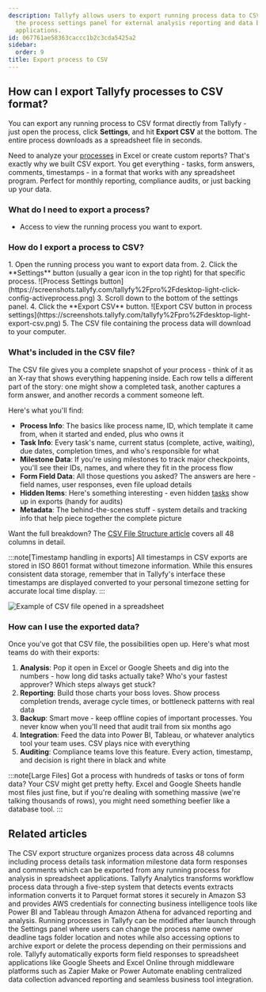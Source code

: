 ```yaml
---
description: Tallyfy allows users to export running process data to CSV format through
  the process settings panel for external analysis reporting and data backup in spreadsheet
  applications.
id: 067761ae58363caccc1b2c3cda5425a2
sidebar:
  order: 9
title: Export process to CSV
---
```



## How can I export Tallyfy processes to CSV format?

You can export any running process to CSV format directly from Tallyfy - just open the process, click **Settings**, and hit **Export CSV** at the bottom. The entire process downloads as a spreadsheet file in seconds.

Need to analyze your [processes](/products/pro/tracking-and-tasks/processes/) in Excel or create custom reports? That's exactly why we built CSV export. You get everything - tasks, form answers, comments, timestamps - in a format that works with any spreadsheet program. Perfect for monthly reporting, compliance audits, or just backing up your data.

### What do I need to export a process?

- Access to view the running process you want to export.

### How do I export a process to CSV?

<Steps>
1. Open the running process you want to export data from.
2. Click the **Settings** button (usually a gear icon in the top right) for that specific process.
   ![Process Settings button](https://screenshots.tallyfy.com/tallyfy%2Fpro%2Fdesktop-light-click-config-activeprocess.png)
3. Scroll down to the bottom of the settings panel.
4. Click the **Export CSV** button.
   ![Export CSV button in process settings](https://screenshots.tallyfy.com/tallyfy%2Fpro%2Fdesktop-light-export-csv.png)
5. The CSV file containing the process data will download to your computer.
</Steps>

### What's included in the CSV file?

The CSV file gives you a complete snapshot of your process - think of it as an X-ray that shows everything happening inside. Each row tells a different part of the story: one might show a completed task, another captures a form answer, and another records a comment someone left.

Here's what you'll find:

*   **Process Info**: The basics like process name, ID, which template it came from, when it started and ended, plus who owns it
*   **Task Info**: Every task's name, current status (complete, active, waiting), due dates, completion times, and who's responsible for what
*   **Milestone Data**: If you're using milestones to track major checkpoints, you'll see their IDs, names, and where they fit in the process flow
*   **Form Field Data**: All those questions you asked? The answers are here - field names, user responses, even file upload details
*   **Hidden Items**: Here's something interesting - even hidden [tasks](/products/pro/tracking-and-tasks/tasks/) show up in exports (handy for audits)
*   **Metadata**: The behind-the-scenes stuff - system details and tracking info that help piece together the complete picture

Want the full breakdown? The [CSV File Structure article](/products/pro/integrations/analytics/how-is-the-csv-file-structured-in-tallyfy/) covers all 48 columns in detail.

:::note[Timestamp handling in exports]
All timestamps in CSV exports are stored in ISO 8601 format without timezone information. While this ensures consistent data storage, remember that in Tallyfy's interface these timestamps are displayed converted to your personal timezone setting for accurate local time display.
:::

![Example of CSV file opened in a spreadsheet](https://screenshots.tallyfy.com/file-JFjFk3MCzJ.png)

### How can I use the exported data?

Once you've got that CSV file, the possibilities open up. Here's what most teams do with their exports:

1.  **Analysis**: Pop it open in Excel or Google Sheets and dig into the numbers - how long did tasks actually take? Who's your fastest approver? Which steps always get stuck?
2.  **Reporting**: Build those charts your boss loves. Show process completion trends, average cycle times, or bottleneck patterns with real data
3.  **Backup**: Smart move - keep offline copies of important processes. You never know when you'll need that audit trail from six months ago
4.  **Integration**: Feed the data into Power BI, Tableau, or whatever analytics tool your team uses. CSV plays nice with everything
5.  **Auditing**: Compliance teams love this feature. Every action, timestamp, and decision is right there in black and white

:::note[Large Files]
Got a process with hundreds of tasks or tons of form data? Your CSV might get pretty hefty. Excel and Google Sheets handle most files just fine, but if you're dealing with something massive (we're talking thousands of rows), you might need something beefier like a database tool.
:::


## Related articles
<CardGrid>
<LinkTitleCard header="<b>Analytics > CSV file structure</b>" href="/products/pro/integrations/analytics/how-is-the-csv-file-structured-in-tallyfy/" > The CSV export structure organizes process data across 48 columns including process details task information milestone data form responses and comments which can be exported from any running process for analysis in spreadsheet applications. </LinkTitleCard>
<LinkTitleCard header="<b>Analytics > How Tallyfy Analytics works</b>" href="/products/pro/integrations/analytics/how-does-tallyfy-analytics-process-my-data/" > Tallyfy Analytics transforms workflow process data through a five-step system that detects events extracts information converts it to Parquet format stores it securely in Amazon S3 and provides AWS credentials for connecting business intelligence tools like Power BI and Tableau through Amazon Athena for advanced reporting and analysis. </LinkTitleCard>
<LinkTitleCard header="<b>Edit Processes > Edit tasks and process properties</b>" href="/products/pro/tracking-and-tasks/processes/edit-processes/how-can-i-edit-tasks-and-processes-in-tallyfy/" > Running processes in Tallyfy can be modified after launch through the Settings panel where users can change the process name owner deadline tags folder location and notes while also accessing options to archive export or delete the process depending on their permissions and role. </LinkTitleCard>
<LinkTitleCard header="<b>Middleware > Stream data to a spreadsheet</b>" href="/products/pro/integrations/middleware/how-can-i-export-form-fields-from-tallyfy-to-spreadsheet/" > Tallyfy automatically exports form field responses to spreadsheet applications like Google Sheets and Excel Online through middleware platforms such as Zapier Make or Power Automate enabling centralized data collection advanced reporting and seamless business tool integration. </LinkTitleCard>
</CardGrid>